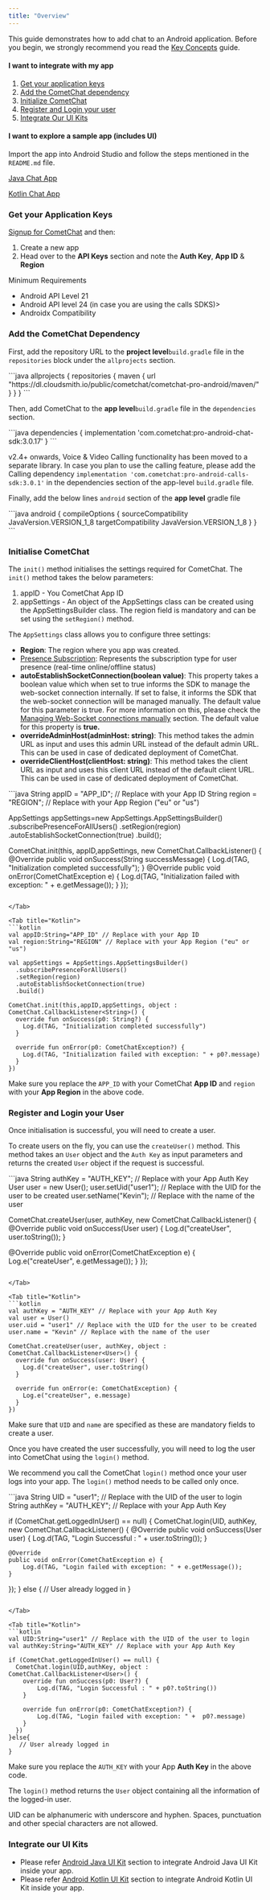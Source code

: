 ```yaml
---
title: "Overview"
---
```




This guide demonstrates how to add chat to an Android application. Before you begin, we strongly recommend you read the [Key Concepts](/docs/sdk/android/3.0/key-concepts) guide.

#### **I want to integrate with my app**

1. [Get your application keys](./overview#get-your-application-keys)
2. [Add the CometChat dependency](./overview#add-the-cometchat-dependency)
3. [Initialize CometChat](./overview#initialise-cometchat)
4. [Register and Login your user](./overview#register-and-login-your-user)
5. [Integrate Our UI Kits](./overview#integrate-our-ui-kits)

#### **I want to explore a sample app (includes UI)**

Import the app into Android Studio and follow the steps mentioned in the `README.md` file.

[Java Chat App](https://github.com/cometchat-pro/android-java-chat-app/)

[Kotlin Chat App](https://github.com/cometchat-pro/android-kotlin-chat-app)

### Get your Application Keys

[Signup for CometChat](https://app.cometchat.com) and then:

1. Create a new app
2. Head over to the **API Keys** section and note the **Auth Key**, **App ID** & **Region**

<Note>
Minimum Requirements

* Android API Level 21
* Android API level 24 (in case you are using the calls SDKS)>
* Androidx Compatibility

</Note>

### Add the CometChat Dependency

First, add the repository URL to the **project level**`build.gradle` file in the `repositories` block under the `allprojects` section.

<Tabs>
<Tab title="Groovy">
```java
allprojects {
  repositories {
    maven {
      url "https://dl.cloudsmith.io/public/cometchat/cometchat-pro-android/maven/"
    }
  }
}
```

</Tab>

</Tabs>

Then, add CometChat to the **app level**`build.gradle` file in the `dependencies` section.

<Tabs>
<Tab title="Groovy">
```java
dependencies {
  implementation 'com.cometchat:pro-android-chat-sdk:3.0.17'
}
```

</Tab>

</Tabs>

<Note>

v2.4+ onwards, Voice & Video Calling functionality has been moved to a separate library. In case you plan to use the calling feature, please add the Calling dependency `implementation 'com.cometchat:pro-android-calls-sdk:3.0.1'` in the dependencies section of the app-level `build.gradle` file.

</Note>

Finally, add the below lines `android` section of the **app level** gradle file

<Tabs>
<Tab title="Groovy">
```java
android {
  compileOptions {
    sourceCompatibility JavaVersion.VERSION_1_8
    targetCompatibility JavaVersion.VERSION_1_8
  }
}
```

</Tab>

</Tabs>

### Initialise CometChat

The `init()` method initialises the settings required for CometChat. The `init()` method takes the below parameters:

1. appID - You CometChat App ID
2. appSettings - An object of the AppSettings class can be created using the AppSettingsBuilder class. The region field is mandatory and can be set using the `setRegion()` method.

The `AppSettings` class allows you to configure three settings:

* **Region**: The region where you app was created.
* [Presence Subscription](/docs/sdk/android/3.0/user-presence): Represents the subscription type for user presence (real-time online/offline status)
* **autoEstablishSocketConnection(boolean value)**: This property takes a boolean value which when set to true informs the SDK to manage the web-socket connection internally. If set to false, it informs the SDK that the web-socket connection will be managed manually. The default value for this parameter is true. For more information on this, please check the [Managing Web-Socket connections manually](/docs/sdk/android/3.0/advanced-managing-web-socket-connections-manually) section. The default value for this property is **true.**
* **overrideAdminHost(adminHost: string)**: This method takes the admin URL as input and uses this admin URL instead of the default admin URL. This can be used in case of dedicated deployment of CometChat.
* **overrideClientHost(clientHost: string)**: This method takes the client URL as input and uses this client URL instead of the default client URL. This can be used in case of dedicated deployment of CometChat.

<Tabs>
<Tab title="Java">
```java
String appID = "APP_ID"; // Replace with your App ID
String region = "REGION"; // Replace with your App Region ("eu" or "us")

AppSettings appSettings=new AppSettings.AppSettingsBuilder()
  .subscribePresenceForAllUsers()
  .setRegion(region)
  .autoEstablishSocketConnection(true)
  .build();

CometChat.init(this, appID,appSettings, new CometChat.CallbackListener<String>() {
  @Override
  public void onSuccess(String successMessage) {
    Log.d(TAG, "Initialization completed successfully");
  }
  @Override
  public void onError(CometChatException e) {
    Log.d(TAG, "Initialization failed with exception: " + e.getMessage());
  }
});
```

</Tab>

<Tab title="Kotlin">
```kotlin
val appID:String="APP_ID" // Replace with your App ID
val region:String="REGION" // Replace with your App Region ("eu" or "us")

val appSettings = AppSettings.AppSettingsBuilder()
  .subscribePresenceForAllUsers()
  .setRegion(region)
  .autoEstablishSocketConnection(true)
  .build()  

CometChat.init(this,appID,appSettings, object : CometChat.CallbackListener<String>() {
  override fun onSuccess(p0: String?) {
    Log.d(TAG, "Initialization completed successfully")
  }

  override fun onError(p0: CometChatException?) {
    Log.d(TAG, "Initialization failed with exception: " + p0?.message)
  }
})
```

</Tab>

</Tabs>

Make sure you replace the `APP_ID` with your CometChat **App ID** and `region` with your **App Region** in the above code.

### Register and Login your User

Once initialisation is successful, you will need to create a user.

To create users on the fly, you can use the `createUser()` method. This method takes an `User` object and the `Auth Key` as input parameters and returns the created `User` object if the request is successful.

<Tabs>
<Tab title="Java">
```java
String authKey = "AUTH_KEY"; // Replace with your App Auth Key
User user = new User();
user.setUid("user1"); // Replace with the UID for the user to be created
user.setName("Kevin"); // Replace with the name of the user

CometChat.createUser(user, authKey, new CometChat.CallbackListener<User>() {
  @Override
    public void onSuccess(User user) {
    Log.d("createUser", user.toString());
  }

  @Override
    public void onError(CometChatException e) {
    Log.e("createUser", e.getMessage());
  }
});
```

</Tab>

<Tab title="Kotlin">
```kotlin
val authKey = "AUTH_KEY" // Replace with your App Auth Key
val user = User()
user.uid = "user1" // Replace with the UID for the user to be created
user.name = "Kevin" // Replace with the name of the user

CometChat.createUser(user, authKey, object : CometChat.CallbackListener<User>() {
  override fun onSuccess(user: User) {
    Log.d("createUser", user.toString()
  }

  override fun onError(e: CometChatException) {
    Log.e("createUser", e.message)
  }
})
```

</Tab>

</Tabs>

Make sure that `UID` and `name` are specified as these are mandatory fields to create a user.

Once you have created the user successfully, you will need to log the user into CometChat using the `login()` method.

We recommend you call the CometChat `login()` method once your user logs into your app. The `login()` method needs to be called only once.

<Tabs>
<Tab title="Java">
```java
String UID = "user1"; // Replace with the UID of the user to login
String authKey = "AUTH_KEY"; // Replace with your App Auth Key

if (CometChat.getLoggedInUser() == null) {
  CometChat.login(UID, authKey, new CometChat.CallbackListener<User>() {
    @Override
    public void onSuccess(User user) {
      Log.d(TAG, "Login Successful : " + user.toString());
    }

    @Override
    public void onError(CometChatException e) {
        Log.d(TAG, "Login failed with exception: " + e.getMessage());
    }
  });
} else {
  // User already logged in
}
```

</Tab>

<Tab title="Kotlin">
```kotlin
val UID:String="user1" // Replace with the UID of the user to login
val authKey:String="AUTH_KEY" // Replace with your App Auth Key

if (CometChat.getLoggedInUser() == null) {   
  CometChat.login(UID,authKey, object : CometChat.CallbackListener<User>() {
    override fun onSuccess(p0: User?) {
        Log.d(TAG, "Login Successful : " + p0?.toString())        
    }

    override fun onError(p0: CometChatException?) {
        Log.d(TAG, "Login failed with exception: " +  p0?.message)        
    }
  })
}else{
   // User already logged in
}
```

</Tab>

</Tabs>

Make sure you replace the `AUTH_KEY` with your App **Auth Key** in the above code.

The `login()` method returns the `User` object containing all the information of the logged-in user.

<Warning>

UID can be alphanumeric with underscore and hyphen. Spaces, punctuation and other special characters are not allowed.

</Warning>

### Integrate our UI Kits

* Please refer [Android Java UI Kit](/docs/ui-kit/android/v3/overview) section to integrate Android Java UI Kit inside your app.
* Please refer [Android Kotlin UI Kit](/docs/ui-kit/kotlin/overview) section to integrate Android Kotlin UI Kit inside your app.
